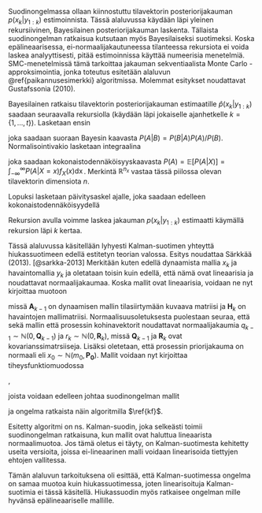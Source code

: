 \section{Bayesilainen suodin} \label{bayesilainen-suodin}

Suodinongelmassa ollaan kiinnostuttu tilavektorin posteriorijakauman $p(x_k|y_{1:k})$ estimoinnista. Tässä alaluvussa käydään läpi yleinen rekursiivinen, Bayesilainen posteriorijakauman laskenta. Tällaista suodinongelman ratkaisua kutsutaan myös Bayesilaiseksi suotimeksi. Koska epälineaarisessa, ei-normaalijakautuneessa tilanteessa rekursiota ei voida laskea analyyttisesti, pitää estimoinnissa käyttää numeerisia menetelmiä. SMC-menetelmissä tämä tarkoittaa jakauman sekventiaalista Monte Carlo -approksimointia, jonka toteutus esitetään alaluvun \@ref{paikannusesimerkki} algoritmissa. Molemmat esitykset noudattavat Gustafssonia (2010). 

Bayesilainen ratkaisu tilavektorin posteriorijakauman estimaatille $\hat{p}(x_k|y_{1:k})$ saadaan seuraavalla rekursiolla (käydään läpi jokaiselle ajanhetkelle $k=\{1,\ldots,t\}$). Lasketaan ensin

\begin{align}\label{bayes-paivitys}
p(x_k|y_{1:k}) = \frac{p(y_k|x_k)p(x_k|y_{1:k-1})}{p(y_k|y_{1:k-1})},
\end{align}

\noindent joka saadaan suoraan Bayesin kaavasta $P(A|B)=P(B|A)P(A)/P(B)$. Normalisointivakio lasketaan integraalina 

\begin{align}\label{bayes-normalisointi}
p(y_k|y_{1:k-1})=\int_{\mathbb{R}^{n_x}}p(y_k|x_k)p(x_k|y_{1:k-1})\mathop{dx_k},
\end{align}

\noindent joka saadaan kokonaistodennäköisyyskaavasta $P(A)=\mathbb{E}[P(A|X)]=\int_{-\infty}^{\infty}P(A|X=x)f_X(x)\mathop{dx}$. Merkintä $\mathbb{R}^{n_x}$ vastaa tässä piilossa olevan tilavektorin dimensiota $n$.

Lopuksi lasketaan päivitysaskel ajalle, joka saadaan edelleen kokonaistodennäköisyydellä

\begin{align}\label{bayes-aikapaivitys}
p(x_{k+1}|y_{1:k})=\int_{\mathbb{R}^{n_x}}p(x_{k+1}|x_k)p(x_k|y_{1:k})\mathop{dx_k}.
\end{align}

\noindent Rekursion avulla voimme laskea jakauman $p(x_k|y_{1:k})$ estimaatti käymällä rekursion läpi $k$ kertaa.

\section{Kalman-suotimen ja hiukassuotimen yhteydestä ja eroista} \label{kf-yhteydet-erot}

Tässä alaluvussa käsitellään lyhyesti Kalman-suotimen yhteyttä hiukassuotimeen edellä estitetyn teorian valossa. Esitys noudattaa Särkkää (2013). [@sarkka-2013] Merkitään kuten edellä dynaamista mallia $x_k$ ja havaintomallia $y_k$ ja oletataan toisin kuin edellä, että nämä ovat lineaarisia ja noudattavat normaalijakaumaa. Koska mallit ovat lineaarisia, voidaan ne nyt kirjoittaa muotoon

\begin{align}
&\label{kalman-malli1}x_k=\mathbf{A}_{k-1}x_{k-1}+q_{k-1},\\
&\label{kalman-malli2}y_k=\mathbf{H}_k x_k + r_k
\end{align}

missä $\mathbf{A}_{k-1}$ on dynaamisen mallin tilasiirtymään kuvaava matriisi ja $\mathbf{H}_k$ on havaintojen mallimatriisi. Normaalisuusoletuksesta puolestaan seuraa, että sekä mallin että prosessin kohinavektorit noudattavat normaalijakaumia $q_{k-1} \sim \mathbb{N}(0, \mathbf{Q}_{k-1})$ ja $r_k \sim \mathbb{N}(0, \mathbf{R}_k)$, missä $\mathbf{Q}_{k-1}$ ja $\mathbf{R}_k$ ovat kovarianssimatrsiiseja. Lisäksi oletetaan, että prosessin priorijakauma on normaali eli $x_0 \sim \mathbb{N}(m_0, \mathbf{P_0})$. Mallit voidaan nyt kirjoittaa tiheysfunktiomuodossa

\begin{align}
&\label{kalman-malli-pdf1}p(x_k|x_{k-1})=\mathbb{N}(x_k|\mathbf{A}_{k-1}x_{k-1},\mathbf{Q}_{k-1})\\
&\label{kalman-malli-pdf2}p(y_k|x_k)=\mathbb{N}(y_k|\mathbf{H}_{k}x_{k},\mathbf{R}_{k})
\end{align},

joista voidaan edelleen johtaa suodinongelman mallit

\begin{align}
&\label{kalman-malli-suodin1}p(x_k|y_{1:k-1})=\mathbb{N}(x_k|m_k^* ,\mathbf{P}_k^*)\\
&\label{kalman-malli-suodin2}p(x_k|y_{1:k})=\mathbb{N}(x_k|m_k ,\mathbf{P}_k)\\
&\label{kalman-malli-suodin3}p(y_k|y_{1:k-1})=\mathbb{N}(y_k|\mathbf{H}_k m_k^* ,\mathbf{S}_k)
\end{align}

ja ongelma ratkaista näin algoritmilla $\ref{kf}$.

\begin{algorithm}[H]
\label{kf}
\DontPrintSemicolon
\SetAlgoShortEnd
\KwResult{Posteriorijakauman $p(x_{1:k}|y_{1:k})$ estimaatti.\;}
\KwData{Havainnot $y_k$. Priorijakauman $x_0$ keskiarvovektori $m_0$ ja kovarianssimatriisi $\mathbf{P}_0$.\;}
\Begin{
  \For{$k=\{1,2,\ldots,t\}$}{
    \Begin{Ennusteaskel. \newline $m_k^*= \mathbf{A}_{k-1}m_{k-1}$\;}
    \If{$k < t$}{\Begin{Päivitysaskel. \newline $v_k = y_k - \mathbf{H}_k m_k^*$
    \newline $\mathbf{S}_k = \mathbf{H}_k \mathbf{P}_k^* \mathbf{H}_k^\top + \mathbf{R}_k$
    \newline\ $\mathbf{K}_k = \mathbf{P}_k^* \mathbf{H}_k^\top \mathbf{S}_k^{-1}$
    \newline\ $m_k = m_k^* \mathbf{K}_k v_k$
    \newline\ $\mathbf{P}_k = \mathbf{P}_k^* - \mathbf{K}_k \mathbf{S}_k \mathbf{K}_k^\top$;}}
  }  
}
\caption{Kalman-suodin}
\end{algorithm}

Esitetty algoritmi on ns. Kalman-suodin, joka selkeästi toimii suodinongelman ratkaisuna, kun mallit ovat haluttua lineaarista normaalimuotoa. Jos tämä oletus ei täyty, on Kalman-suotimesta kehitetty useita versioita, joissa ei-lineaarinen malli voidaan linearisoida tiettyjen ehtojen vallitessa. 

Tämän alaluvun tarkoituksena oli esittää, että Kalman-suotimessa ongelma on samaa muotoa kuin hiukassuotimessa, joten linearisoituja Kalman-suotimia ei tässä käsitellä. Hiukassuodin myös ratkaisee ongelman mille hyvänsä epälineaariselle mallille.